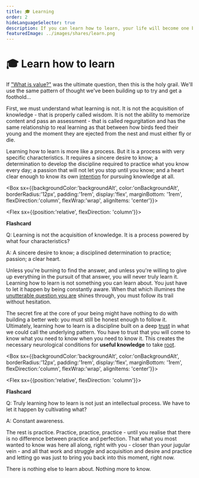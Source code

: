 ```yaml
---
title: 🎓 Learning
order: 2
hideLanguageSelector: true
description: If you can learn how to learn, your life will become one beautifully meaningful lesson after another. This is the holy grail.
featuredImage: ../images/shares/learn.png
---
```


# 🎓 Learn how to learn

If ["What is value?"](/learn/module-1/value/) was the ultimate question, then this is the holy 
grail. We'll use the same pattern of thought we've been building up to try and get a foothold... 

First, we must understand what learning is not. It is not the acquisition of knowledge - 
that is properly called wisdom. It is not the ability to memorize content and pass an 
assessment - that is called regurgitation and has the same relationship to real learning 
as that between how birds feed their young and the moment they are ejected from the nest 
and must either fly or die.

Learning how to learn is more like a process. But it is a process with very specific 
characteristics. It requires a sincere desire to know; a determination to develop the 
discipline required to practice what you know every day; a passion that will not let you 
stop until you know; and a heart clear enough to know its own [intention](/learn/module-3/intention/) 
for pursuing knowledge at all.

<Box sx={{backgroundColor:'backgroundAlt', color:'onBackgroundAlt', borderRadius:'12px', padding:'1rem', display:'flex', marginBottom: '1rem', flexDirection:'column', flexWrap:'wrap', alignItems: 'center'}}>

<Chocolate>

<Flex sx={{position:'relative', flexDirection: 'column'}}>

**Flashcard**

Q: Learning is not the acquisition of knowledge. It is a process powered by what four characteristics?

A: A sincere desire to know; a disciplined determination to practice; passion; a clear heart.

</Flex>

</Chocolate>

</Box>

Unless you're burning to find the answer, and unless you're willing to give up everything 
in the pursuit of that answer, you will never truly learn it. Learning how to learn is not 
something you can learn about. You just have to let it happen by being constantly aware. When 
that which illumines the [unutterable question you are](/learn/module-0/play-of-pattern/#the-honest-question) shines through, you must follow its trail without hesitation.

The <Link to="https://www.youtube.com/watch?v=3HYlbg6RKMA&t=73s">secret fire</Link> 
at the core of your being might have nothing to do with building a better web: you must still 
be honest enough to follow it. Ultimately, learning how to learn is a discipline built on a 
deep [trust](/learn/module-0/trust/) in what we could call the underlying pattern. You have to 
trust that you will come to know what you need to know when you need to know it. This creates 
the necessary neurological conditions for **useful knowledge** to take [root](/learn/module-1/meaning/#further-references).

<Box sx={{backgroundColor:'backgroundAlt', color:'onBackgroundAlt', borderRadius:'12px', padding:'1rem', display:'flex', marginBottom: '1rem', flexDirection:'column', flexWrap:'wrap', alignItems: 'center'}}>

<Chocolate>

<Flex sx={{position:'relative', flexDirection: 'column'}}>

**Flashcard**

Q: Truly learning how to learn is not just an intellectual process. We have to let it happen by cultivating what?

A: Constant awareness.

</Flex>

</Chocolate>

</Box>

The rest is practice. Practice, practice, practice - until you realise that there is no 
difference between practice and perfection. That what you most wanted to know was here all 
along, right with you - closer than your jugular vein - and all that work and struggle and 
acquisition and desire and practice and letting go was just to bring you back into this moment, 
right now. 

There is nothing else to learn about. Nothing more to know.